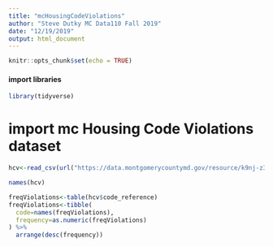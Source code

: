 ```yaml
---
title: "mcHousingCodeViolations"
author: "Steve Dutky MC Data110 Fall 2019"
date: "12/19/2019"
output: html_document
---
```


```r
knitr::opts_chunk$set(echo = TRUE)
```


#### import libraries
```r
library(tidyverse)
```

# import mc Housing Code Violations dataset


```r
hcv<-read_csv(url("https://data.montgomerycountymd.gov/resource/k9nj-z35d.csv"))
```

```r
names(hcv)
```
```r
freqViolations<-table(hcv$code_reference)
freqViolations<-tibble(
  code=names(freqViolations),
  frequency=as.numeric(freqViolations)
) %>%
  arrange(desc(frequency))
```

